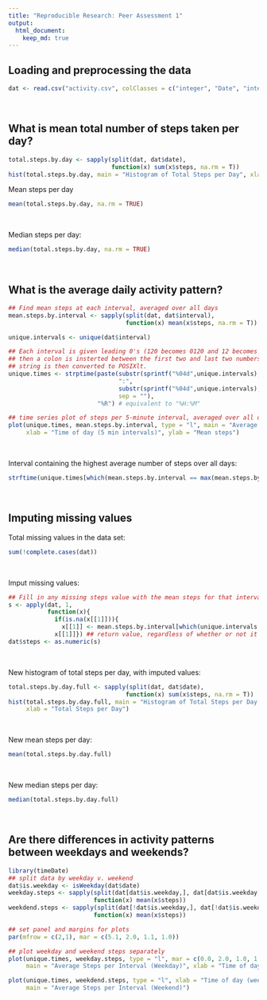 ```yaml
---
title: "Reproducible Research: Peer Assessment 1"
output: 
  html_document:
    keep_md: true
---
```



## Loading and preprocessing the data
```r
dat <- read.csv("activity.csv", colClasses = c("integer", "Date", "integer"))
```
</br>

## What is mean total number of steps taken per day?
```r
total.steps.by.day <- sapply(split(dat, dat$date),
                             function(x) sum(x$steps, na.rm = T))
hist(total.steps.by.day, main = "Histogram of Total Steps per Day", xlab = "Total Steps per Day")
```

Mean steps per day
```r
mean(total.steps.by.day, na.rm = TRUE)
```
</br>

Median steps per day:
```r
median(total.steps.by.day, na.rm = TRUE)
```
</br>

## What is the average daily activity pattern?
```r
## Find mean steps at each interval, averaged over all days
mean.steps.by.interval <- sapply(split(dat, dat$interval),
                                 function(x) mean(x$steps, na.rm = T))

unique.intervals <- unique(dat$interval)

## Each interval is given leading 0's (120 becomes 0120 and 12 becomes 0012),
## then a colon is insterted between the first two and last two numbers. The
## string is then converted to POSIXlt.
unique.times <- strptime(paste(substr(sprintf("%04d",unique.intervals),1,2),
                               ":",
                               substr(sprintf("%04d",unique.intervals),3,4),
                               sep = ""),
                         "%R") # equivalent to "%H:%M"

## time series plot of steps per 5-minute interval, averaged over all days
plot(unique.times, mean.steps.by.interval, type = "l", main = "Average Steps per Interval",
     xlab = "Time of day (5 min intervals)", ylab = "Mean steps")
```
</br>

Interval containing the highest average number of steps over all days:
```r
strftime(unique.times[which(mean.steps.by.interval == max(mean.steps.by.interval))], "%R")
```
</br>

## Imputing missing values
Total missing values in the data set:
```r
sum(!complete.cases(dat))
```
</br>

Imput missing values:
```r
## Fill in any missing steps value with the mean steps for that interval over all days
s <- apply(dat, 1,
           function(x){
             if(is.na(x[[1]])){
               x[[1]] <- mean.steps.by.interval[which(unique.intervals == as.integer(x[[3]]))]};
             x[[1]]}) ## return value, regardless of whether or not it changed
dat$steps <- as.numeric(s)
```
</br>

New histogram of total steps per day, with imputed values:
```r
total.steps.by.day.full <- sapply(split(dat, dat$date),
                                 function(x) sum(x$steps, na.rm = T))
hist(total.steps.by.day.full, main = "Histogram of Total Steps per Day (imputed)",
     xlab = "Total Steps per Day")
```
</br>

New mean steps per day:
```r
mean(total.steps.by.day.full)
```
</br>

New median steps per day:
```r
median(total.steps.by.day.full)
```
</br>

## Are there differences in activity patterns between weekdays and weekends?
```r
library(timeDate)
## split data by weekday v. weekend
dat$is.weekday <- isWeekday(dat$date)
weekday.steps <- sapply(split(dat[dat$is.weekday,], dat[dat$is.weekday,]$interval), 
                        function(x) mean(x$steps))
weekdend.steps <- sapply(split(dat[!dat$is.weekday,], dat[!dat$is.weekday,]$interval), 
                        function(x) mean(x$steps))

## set panel and margins for plots
par(mfrow = c(2,1), mar = c(5.1, 2.0, 1.1, 1.0))

## plot weekday and weekend steps separately
plot(unique.times, weekday.steps, type = "l", mar = c(0.0, 2.0, 1.0, 1.0),
     main = "Average Steps per Interval (Weekday)", xlab = "Time of day (weekdays)")

plot(unique.times, weekdend.steps, type = "l", xlab = "Time of day (weekends)",
     main = "Average Steps per Interval (Weekend)")
```


